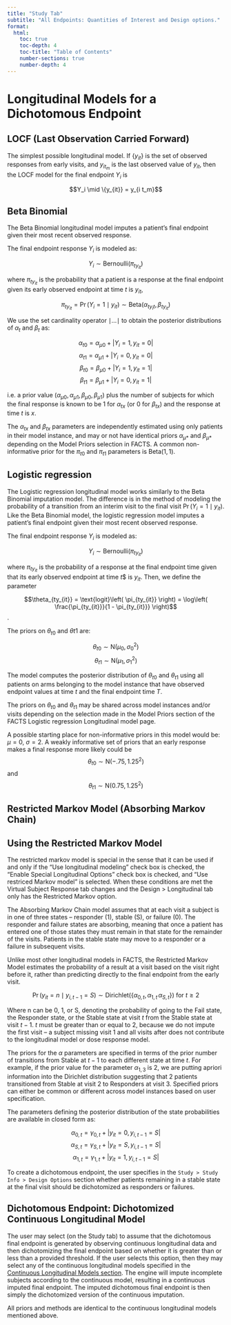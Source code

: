 ```yaml
---
title: "Study Tab"
subtitle: "All Endpoints: Quantities of Interest and Design options."
format:
  html:
    toc: true
    toc-depth: 4
    toc-title: "Table of Contents"
    number-sections: true
    number-depth: 4
---
```


# Longitudinal Models for a Dichotomous Endpoint

## LOCF (Last Observation Carried Forward)

The simplest possible longitudinal model. If {$y_{it}$} is
the set of observed responses from early visits, and
$y_{i t_m}$  is the last observed value of
$y_{it}$, then the LOCF model for the final endpoint
$Y_i$ is

$$Y_i \mid \{y_{it}} = y_{i t_m}$$

## Beta Binomial

The Beta Binomial longitudinal model imputes a patient’s final endpoint
given their most recent observed response.

The final endpoint response $Y_i$ is modeled as:

$$Y_i \sim \text{Bernoulli}(\pi_{t y_{it}})$$

where $\pi_{t y_{it}}$ is the probability that a
patient is a response at the final endpoint given its early observed
endpoint at time $t$ is $y_{it}$,

$$\pi_{t y_{it}} = \Pr(Y_i = 1 \mid y_{it}) \sim \text{Beta}(\alpha_{t {y_it}}, \beta_{t y_{it}})$$

We use the set cardinality operator $\mid \ldots \mid$ to obtain the posterior
distributions of $\alpha_t$ and $\beta_t$ as:

$$\alpha_{t0} = \alpha_{\mu 0} + \left| Y_i = 1, y_{it} = 0 \right| $$
$$\alpha_{t1} = \alpha_{\mu 1} + \left| Y_i = 0, y_{it} = 0 \right| $$
$$\beta_{t0} = \beta_{\mu 0} + \left| Y_i = 1, y_{it} = 1 \right| $$
$$\beta_{t1} = \beta_{\mu 1} + \left| Y_i = 0, y_{it} = 1 \right| $$

i.e. a prior value $(\alpha_{\mu 0}, \alpha_{\mu 1}, \beta_{\mu 0}, \beta_{\mu 1})$
plus the number of subjects for which the final response is known to be
1 for $\alpha_{tx}$ (or 0 for $\beta_{tx}$) and the
response at time $t$ is $x$.

The $\alpha_{tx}$ and $\beta_{tx}$ parameters are
independently estimated using only patients in their model instance, and
may or not have identical priors $\alpha_{\mu *}$ and
$\beta_{\mu *}$ depending on the Model Priors selection in FACTS. A
common non-informative prior for the $\pi_{t0}$ and
$\pi_{t1}$ parameters is $\text{Beta}(1,1)$.

## Logistic regression

The Logistic regression longitudinal model works similarly to the Beta
Binomial imputation model. The difference is in the method of modeling
the probability of a transition from an interim visit to the final visit
$\Pr(Y_i = 1 \mid y_{it})$. Like the Beta Binomial
model, the logistic regression model imputes a patient’s final endpoint
given their most recent observed response.

The final endpoint response $Y_i$ is modeled as:

$$Y_i \sim \text{Bernoulli}(\pi_{t y_{it}})$$

where $\pi_{t y_{it}}$ is the probability of a
response at the final endpoint time given that its early observed
endpoint at time $t$$ is $y_{it}$. Then, we define the
parameter

$$\theta_{ty_{it}} = \text{logit}\left( \pi_{ty_{it}} \right) = \log\left( \frac{\pi_{ty_{it}}}{1 - \pi_{ty_{it}}} \right)$$.

The priors on $\theta_{t0}$ and $\theta{t1}$ are:

$$\theta_{t0} \sim \text{N}(\mu_0, \sigma_0^2)$$
$$\theta_{t1} \sim \text{N}(\mu_1, \sigma_1^2)$$

The model computes the posterior distribution of $\theta_{t0}$ and $\theta_{t1}$ using all patients on arms belonging to the model
instance that have observed endpoint values at time $t$ and the final
endpoint time $T$.

The priors on $\theta_{t0}$ and $\theta_{t1}$ may be shared
across model instances and/or visits depending on the selection made in
the Model Priors section of the FACTS Logistic regression Longitudinal
model page.

A possible starting place for non-informative priors in this model would
be: $\mu=0$, $\sigma=2$. A weakly informative set of priors that an early
response makes a final response more likely could be
$$\theta_{t0} \sim \text{N}(-.75, 1.25^2)$$ and
$$\theta_{t1} \sim \text{N}(0.75, 1.25^2)$$

## Restricted Markov Model (Absorbing Markov Chain)

:::{.callout-tip}
## Using the Restricted Markov Model

The restricted markov model is special in the sense that it can be used if and only if the "Use longitudinal modeling" check box is checked, the "Enable Special Longitudinal Options" check box is checked, and "Use restriced Markov model" is selected. When these conditions are met the Virtual Subject Response tab changes and the Design > Longitudinal tab only has the Restricted Markov option.
:::

The Absorbing Markov Chain model assumes that at each visit a subject is
in one of three states – responder (1), stable (S), or failure (0). The
responder and failure states are absorbing, meaning that once a patient
has entered one of those states they must remain in that state for the
remainder of the visits. Patients in the stable state may move to a
responder or a failure in subsequent visits.

Unlike most other longitudinal models in FACTS, the Restricted Markov
Model estimates the probability of a result at a visit based on the
visit right before it, rather than predicting directly to the final
endpoint from the early visit.

$$\Pr(y_{it} = n \mid y_{i, t-1} = S) \sim \text{Dirichlet}(\{\alpha_{0,t}, \alpha_{1,t}\, \alpha_{S,t}\}) \text{ for } t\ge 2$$

Where n can be 0, 1, or S, denoting the probability of going to the Fail
state, the Responder state, or the Stable state at visit $t$ from the
Stable state at visit $t-1$. $t$ must be greater than or equal to $2$,
because we do not impute the first visit – a subject missing visit 1 and
all visits after does not contribute to the longitudinal model or dose
response model.

The priors for the $\alpha$ parameters are specified in terms of the prior
number of transitions from Stable at $t-1$ to each different state at
time $t$. For example, if the prior value for the parameter
$\alpha_{1,3}$ is $2$, we are putting apriori information into the
Dirichlet distribution suggesting that $2$ patients transitioned from
Stable at visit 2 to Responders at visit 3. Specified priors can either
be common or different across model instances based on user
specification.

The parameters defining the posterior distribution of the state
probabilities are available in closed form as:

$$\alpha_{0,t} = \gamma_{0,t} + \left|y_{it}=0, y_{i, t-1} = S\right|$$
$$\alpha_{S,t} = \gamma_{S,t} + \left|y_{it}=S, y_{i, t-1} = S\right|$$
$$\alpha_{1,t} = \gamma_{1,t} + \left|y_{it}=1, y_{i, t-1} = S\right|$$

To create a dichotomous endpoint, the user specifies in the `Study > Study Info > Design Options` section whether patients remaining in a
stable state at the final visit should be dichotomized as responders or
failures.

## Dichotomous Endpoint: Dichotomized Continuous Longitudinal Model

The user may select (on the Study tab) to assume that the dichotomous
final endpoint is generated by observing continuous longitudinal data and
then dichotomizing the final endpoint based on whether it is greater than
or less than a provided threshold. If the user selects this option, then they
may select any of the continuous longitudinal models specified in
the [Continuous Longitudinal Models section](longmodels_cont.qmd). The engine will impute
incomplete subjects according to the continuous model, resulting in a
continuous imputed final endpoint. The imputed dichotomous final
endpoint is then simply the dichotomized version of the continuous
imputation.

All priors and methods are identical to the continuous longitudinal
models mentioned above.

